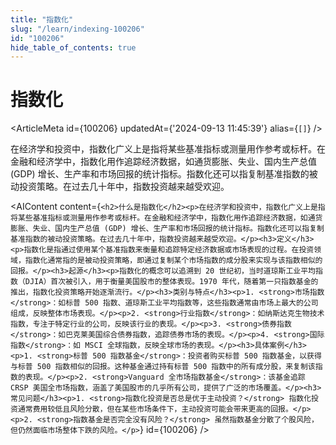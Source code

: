 ```yaml
---
title: "指数化"
slug: "/learn/indexing-100206"
id: "100206"
hide_table_of_contents: true
---
```



# 指数化

<ArticleMeta id={100206} updatedAt={'2024-09-13 11:45:39'} alias={`[]`} />
<div className='border-solid border-b border-t-0 my-4 border-[var(--ifm-color-gray-300)]' />

在经济学和投资中，指数化广义上是指将某些基准指标或测量用作参考或标杆。在金融和经济学中，指数化用作追踪经济数据，如通货膨胀、失业、国内生产总值 (GDP) 增长、生产率和市场回报的统计指标。指数化还可以指复制基准指数的被动投资策略。在过去几十年中，指数投资越来越受欢迎。

<AIContent content={`<h2>什么是指数化</h2><p>在经济学和投资中，指数化广义上是指将某些基准指标或测量用作参考或标杆。在金融和经济学中，指数化用作追踪经济数据，如通货膨胀、失业、国内生产总值 (GDP) 增长、生产率和市场回报的统计指标。指数化还可以指复制基准指数的被动投资策略。在过去几十年中，指数投资越来越受欢迎。</p><h3>定义</h3><p>指数化是指通过使用某个基准指数来衡量和追踪特定经济数据或市场表现的过程。在投资领域，指数化通常指的是被动投资策略，即通过复制某个市场指数的成分股来实现与该指数相似的回报。</p><h3>起源</h3><p>指数化的概念可以追溯到 20 世纪初，当时道琼斯工业平均指数（DJIA）首次被引入，用于衡量美国股市的整体表现。1970 年代，随着第一只指数基金的推出，指数化投资策略开始逐渐流行。</p><h3>类别与特点</h3><p>1. <strong>市场指数</strong>：如标普 500 指数、道琼斯工业平均指数等，这些指数通常由市场上最大的公司组成，反映整体市场表现。</p><p>2. <strong>行业指数</strong>：如纳斯达克生物技术指数，专注于特定行业的公司，反映该行业的表现。</p><p>3. <strong>债券指数</strong>：如巴克莱美国综合债券指数，追踪债券市场的表现。</p><p>4. <strong>国际指数</strong>：如 MSCI 全球指数，反映全球市场的表现。</p><h3>具体案例</h3><p>1. <strong>标普 500 指数基金</strong>：投资者购买标普 500 指数基金，以获得与标普 500 指数相似的回报。这种基金通过持有标普 500 指数中的所有成分股，来复制该指数的表现。</p><p>2. <strong>Vanguard 全市场指数基金</strong>：该基金追踪 CRSP 美国全市场指数，涵盖了美国股市的几乎所有公司，提供了广泛的市场覆盖。</p><h3>常见问题</h3><p>1. <strong>指数化投资是否总是优于主动投资？</strong> 指数化投资通常费用较低且风险分散，但在某些市场条件下，主动投资可能会带来更高的回报。</p><p>2. <strong>指数基金是否完全没有风险？</strong> 虽然指数基金分散了个股风险，但仍然面临市场整体下跌的风险。</p>`} id={100206} />
